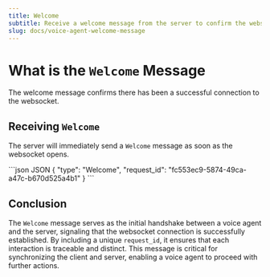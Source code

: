 ```yaml
---
title: Welcome
subtitle: Receive a welcome message from the server to confirm the websocket has opened.
slug: docs/voice-agent-welcome-message
---
```



<Markdown src="../snippets/voice-agent.mdx" />

# What is the `Welcome` Message

The welcome message confirms there has been a successful connection to the websocket.

## Receiving `Welcome`

The server will immediately send a `Welcome` message as soon as the websocket opens.

<CodeGroup>
  ```json JSON
  {
    "type": "Welcome",
    "request_id": "fc553ec9-5874-49ca-a47c-b670d525a4b1"
  }
  ```
</CodeGroup>

## Conclusion

The `Welcome` message serves as the initial handshake between a voice agent and the server, signaling that the websocket connection is successfully established. By including a unique `request_id`, it ensures that each interaction is traceable and distinct. This message is critical for synchronizing the client and server, enabling a voice agent to proceed with further actions.
